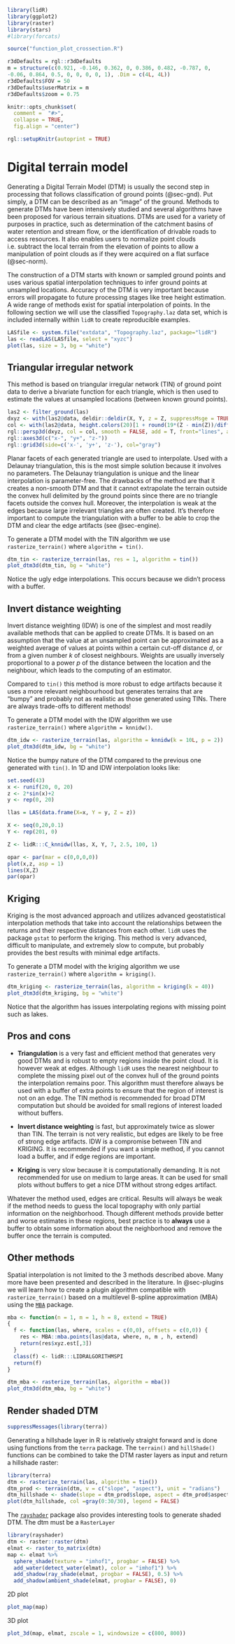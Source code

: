 ```r
library(lidR)
library(ggplot2)
library(raster)
library(stars)
#library(forcats)

source("function_plot_crossection.R")

r3dDefaults = rgl::r3dDefaults
m = structure(c(0.921, -0.146, 0.362, 0, 0.386, 0.482, -0.787, 0, 
-0.06, 0.864, 0.5, 0, 0, 0, 0, 1), .Dim = c(4L, 4L))
r3dDefaults$FOV = 50
r3dDefaults$userMatrix = m
r3dDefaults$zoom = 0.75

knitr::opts_chunk$set(
  comment =  "#>", 
  collapse = TRUE,
  fig.align = "center")

rgl::setupKnitr(autoprint = TRUE)
```

# Digital terrain model {#sec-dtm}

Generating a Digital Terrain Model (DTM) is usually the second step in processing that follows classification of ground points (@sec-gnd). Put simply, a DTM can be described as an "image" of the ground. Methods to generate DTMs have been intensively studied and several algorithms have been proposed for various terrain situations. DTMs are used for a variety of purposes in practice, such as determination of the catchment basins of water retention and stream flow, or the identification of drivable roads to access resources. It also enables users to normalize point clouds i.e. subtract the local terrain from the elevation of points to allow a manipulation of point clouds as if they were acquired on a flat surface (@sec-norm).

The construction of a DTM starts with known or sampled ground points and uses various spatial interpolation techniques to infer ground points at unsampled locations. Accuracy of the DTM is very important because errors will propagate to future processing stages like tree height estimation. A wide range of methods exist for spatial interpolation of points. In the following section we will use the classified `Topography.laz` data set, which is included internally within `lidR` to create reproducible examples.

```r
LASfile <- system.file("extdata", "Topography.laz", package="lidR")
las <- readLAS(LASfile, select = "xyzc")
plot(las, size = 3, bg = "white")
```

## Triangular irregular network {#sec-tin}

This method is based on triangular irregular network (TIN) of ground point data to derive a bivariate function for each triangle, which is then used to estimate the values at unsampled locations (between known ground points).

```r
las2 <- filter_ground(las)
dxyz <- with(las2@data, deldir::deldir(X, Y, z = Z, suppressMsge = TRUE))
col <- with(las2@data, height.colors(20)[1 + round(19*(Z - min(Z))/diff(range(Z)))])
rgl::persp3d(dxyz, col = col, smooth = FALSE, add = T, front="lines", axes = F)
rgl::axes3d(c("x-", "y+", "z-"))
rgl::grid3d(side=c('x-', 'y+', 'z-'), col="gray")
```

Planar facets of each generated triangle are used to interpolate. Used with a Delaunay triangulation, this is the most simple solution because it involves no parameters. The Delaunay triangulation is unique and the linear interpolation is parameter-free. The drawbacks of the method are that it creates a non-smooth DTM and that it cannot extrapolate the terrain outside the convex hull delimited by the ground points since there are no triangle facets outside the convex hull. Moreover, the interpolation is weak at the edges because large irrelevant triangles are often created. It's therefore important to compute the triangulation with a buffer to be able to crop the DTM and clear the edge artifacts (see @sec-engine).

To generate a DTM model with the TIN algorithm we use `rasterize_terrain()` where `algorithm = tin()`.

```r
dtm_tin <- rasterize_terrain(las, res = 1, algorithm = tin())
plot_dtm3d(dtm_tin, bg = "white") 
```

Notice the ugly edge interpolations. This occurs because we didn't process with a buffer.

## Invert distance weighting {#sec-idw}

Invert distance weighting (IDW) is one of the simplest and most readily available methods that can be applied to create DTMs. It is based on an assumption that the value at an unsampled point can be approximated as a weighted average of values at points within a certain cut-off distance *d*, or from a given number *k* of closest neighbours. Weights are usually inversely proportional to a power *p* of the distance between the location and the neighbour, which leads to the computing of an estimator.

Compared to `tin()` this method is more robust to edge artifacts because it uses a more relevant neighbourhood but generates terrains that are "bumpy" and probably not as realistic as those generated using TINs. There are always trade-offs to different methods!

To generate a DTM model with the IDW algorithm we use `rasterize_terrain()` where `algorithm = knnidw()`.

```r
dtm_idw <- rasterize_terrain(las, algorithm = knnidw(k = 10L, p = 2))
plot_dtm3d(dtm_idw, bg = "white") 
```

Notice the bumpy nature of the DTM compared to the previous one generated with `tin()`. In 1D and IDW interpolation looks like:

```r
set.seed(43)
x <- runif(20, 0, 20)
z <- 2*sin(x)+2
y <- rep(0, 20)

llas = LAS(data.frame(X=x, Y = y, Z = z))

X <- seq(0,20,0.1)
Y <- rep(201, 0)

Z <- lidR:::C_knnidw(llas, X, Y, 7, 2.5, 100, 1)

opar <- par(mar = c(0,0,0,0))
plot(x,z, asp = 1)
lines(X,Z)
par(opar)
```

## Kriging {#sec-kriging}

Kriging is the most advanced approach and utilizes advanced geostatistical interpolation methods that take into account the relationships between the returns and their respective distances from each other. `lidR` uses the package `gstat` to perform the kriging. This method is very advanced, difficult to manipulate, and extremely slow to compute, but probably provides the best results with minimal edge artifacts.

To generate a DTM model with the kriging algorithm we use `rasterize_terrain()` where `algorithm = kriging()`.

```r
dtm_kriging <- rasterize_terrain(las, algorithm = kriging(k = 40))
plot_dtm3d(dtm_kriging, bg = "white") 
```

Notice that the algorithm has issues interpolating regions with missing point such as lakes.

## Pros and cons {#sec-dtm-pros-cons}

-   **Triangulation** is a very fast and efficient method that generates very good DTMs and is robust to empty regions inside the point cloud. It is however weak at edges. Although `lidR` uses the nearest neighbour to complete the missing pixel out of the convex hull of the ground points the interpolation remains poor. This algorithm must therefore always be used with a buffer of extra points to ensure that the region of interest is not on an edge. The TIN method is recommended for broad DTM computation but should be avoided for small regions of interest loaded without buffers.

-   **Invert distance weighting** is fast, but approximately twice as slower than TIN. The terrain is not very realistic, but edges are likely to be free of strong edge artifacts. IDW is a compromise between TIN and KRIGING. It is recommended if you want a simple method, if you cannot load a buffer, and if edge regions are important.

-   **Kriging** is very slow because it is computationally demanding. It is not recommended for use on medium to large areas. It can be used for small plots without buffers to get a nice DTM without strong edges artifact.

Whatever the method used, edges are critical. Results will always be weak if the method needs to guess the local topography with only partial information on the neighborhood. Though different methods provide better and worse estimates in these regions, best practice is to **always** use a buffer to obtain some information about the neighborhood and remove the buffer once the terrain is computed.

## Other methods {#sec-dtm-other}

Spatial interpolation is not limited to the 3 methods described above. Many more have been presented and described in the literature. In @sec-plugins we will learn how to create a plugin algorithm compatible with `rasterize_terrain()` based on a multilevel B-spline approximation (MBA) using the [`MBA`](https://cran.r-project.org/web/packages/MBA/index.html) package.

```r
mba <- function(n = 1, m = 1, h = 8, extend = TRUE)
{
  f <- function(las, where, scales = c(0,0), offsets = c(0,0)) {
    res <- MBA::mba.points(las@data, where, n, m , h, extend)
    return(res$xyz.est[,3])
  }
  class(f) <- lidR:::LIDRALGORITHMSPI
  return(f)
}
```

```r
dtm_mba <- rasterize_terrain(las, algorithm = mba())
plot_dtm3d(dtm_mba, bg = "white")
```

## Render shaded DTM {#sec-hillshade}

```r
suppressMessages(library(terra))
```

Generating a hillshade layer in R is relatively straight forward and is done using functions from the `terra` package. The `terrain()` and `hillShade()` functions can be combined to take the DTM raster layers as input and return a hillshade raster:

```r
library(terra)
dtm <- rasterize_terrain(las, algorithm = tin())
dtm_prod <- terrain(dtm, v = c("slope", "aspect"), unit = "radians")
dtm_hillshade <- shade(slope = dtm_prod$slope, aspect = dtm_prod$aspect)
plot(dtm_hillshade, col =gray(0:30/30), legend = FALSE)
```

The [`rayshader`](https://github.com/tylermorganwall/rayshader) package also provides interesting tools to generate shaded DTM. The dtm must be a `RasterLayer`

```r
library(rayshader)
dtm <- raster::raster(dtm)
elmat <- raster_to_matrix(dtm)
map <- elmat %>%
  sphere_shade(texture = "imhof1", progbar = FALSE) %>%
  add_water(detect_water(elmat), color = "imhof1") %>%
  add_shadow(ray_shade(elmat, progbar = FALSE), 0.5) %>%
  add_shadow(ambient_shade(elmat, progbar = FALSE), 0)
```

2D plot

```r
plot_map(map)
```

3D plot

```r
plot_3d(map, elmat, zscale = 1, windowsize = c(800, 800))
```
